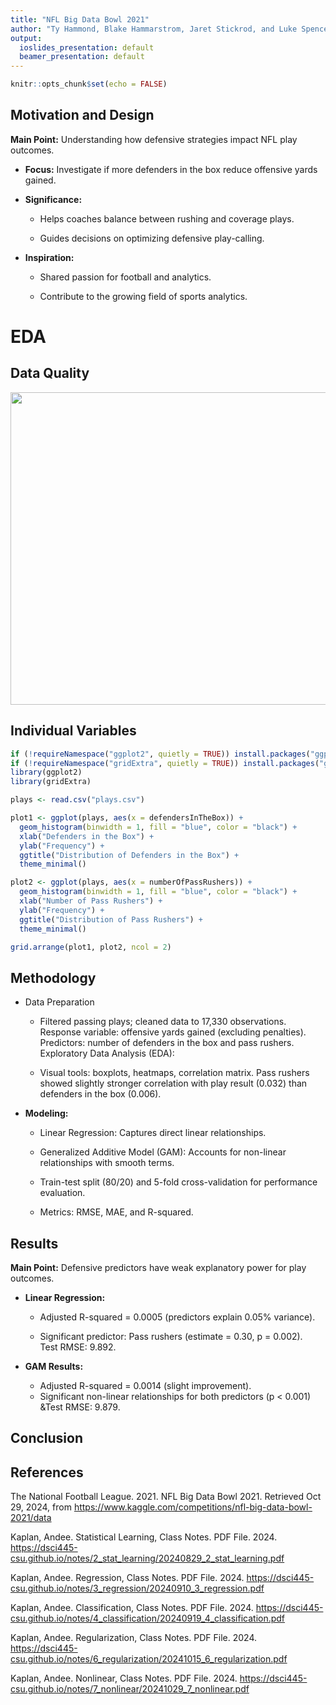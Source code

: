 ```yaml
---
title: "NFL Big Data Bowl 2021"
author: "Ty Hammond, Blake Hammarstrom, Jaret Stickrod, and Luke Spencer"
output:
  ioslides_presentation: default
  beamer_presentation: default
---
```


```r
knitr::opts_chunk$set(echo = FALSE)
```

## Motivation and Design

**Main Point:** Understanding how defensive strategies impact NFL play outcomes.

-   **Focus:** Investigate if more defenders in the box reduce offensive yards gained.

-   **Significance:**

    -   Helps coaches balance between rushing and coverage plays.

    -   Guides decisions on optimizing defensive play-calling.

-   **Inspiration:**

    -   Shared passion for football and analytics.

    -   Contribute to the growing field of sports analytics.

# EDA

## Data Quality

<img src="Data Quality 445.png" width="700" height="500"/>

## Individual Variables

```r
if (!requireNamespace("ggplot2", quietly = TRUE)) install.packages("ggplot2")
if (!requireNamespace("gridExtra", quietly = TRUE)) install.packages("gridExtra")
library(ggplot2)
library(gridExtra)

plays <- read.csv("plays.csv")

plot1 <- ggplot(plays, aes(x = defendersInTheBox)) +
  geom_histogram(binwidth = 1, fill = "blue", color = "black") +
  xlab("Defenders in the Box") +
  ylab("Frequency") +
  ggtitle("Distribution of Defenders in the Box") +
  theme_minimal()

plot2 <- ggplot(plays, aes(x = numberOfPassRushers)) +
  geom_histogram(binwidth = 1, fill = "blue", color = "black") +
  xlab("Number of Pass Rushers") +
  ylab("Frequency") +
  ggtitle("Distribution of Pass Rushers") +
  theme_minimal()

grid.arrange(plot1, plot2, ncol = 2)
```

## Methodology

-   Data Preparation

    -   Filtered passing plays; cleaned data to 17,330 observations. Response variable: offensive yards gained (excluding penalties). Predictors: number of defenders in the box and pass rushers. Exploratory Data Analysis (EDA):

    -   Visual tools: boxplots, heatmaps, correlation matrix. Pass rushers showed slightly stronger correlation with play result (0.032) than defenders in the box (0.006).

-   **Modeling:**

    -   Linear Regression: Captures direct linear relationships.

    -   Generalized Additive Model (GAM): Accounts for non-linear relationships with smooth terms.

    -   Train-test split (80/20) and 5-fold cross-validation for performance evaluation.

    -   Metrics: RMSE, MAE, and R-squared.

## Results

**Main Point:** Defensive predictors have weak explanatory power for play outcomes.

-   **Linear Regression:**

    -   Adjusted R-squared = 0.0005 (predictors explain 0.05% variance).

    -   Significant predictor: Pass rushers (estimate = 0.30, p = 0.002).\
        Test RMSE: 9.892.

-   **GAM Results:**

    -   Adjusted R-squared = 0.0014 (slight improvement).\
    -   Significant non-linear relationships for both predictors (p \< 0.001) &Test RMSE: 9.879.

## Conclusion

## References

The National Football League. 2021. NFL Big Data Bowl 2021. Retrieved Oct 29, 2024, from <https://www.kaggle.com/competitions/nfl-big-data-bowl-2021/data>

Kaplan, Andee. Statistical Learning, Class Notes. PDF File. 2024. <https://dsci445-csu.github.io/notes/2_stat_learning/20240829_2_stat_learning.pdf>

Kaplan, Andee. Regression, Class Notes. PDF File. 2024. <https://dsci445-csu.github.io/notes/3_regression/20240910_3_regression.pdf>

Kaplan, Andee. Classification, Class Notes. PDF File. 2024. <https://dsci445-csu.github.io/notes/4_classification/20240919_4_classification.pdf>

Kaplan, Andee. Regularization, Class Notes. PDF File. 2024. <https://dsci445-csu.github.io/notes/6_regularization/20241015_6_regularization.pdf>

Kaplan, Andee. Nonlinear, Class Notes. PDF File. 2024. <https://dsci445-csu.github.io/notes/7_nonlinear/20241029_7_nonlinear.pdf>
